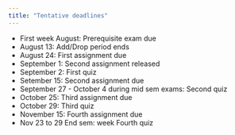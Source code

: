 ```yaml
---
title: "Tentative deadlines"
---
```



- First week August: Prerequisite exam due
- August 13: Add/Drop period ends
- August 24: First assignment due
- September 1: Second assignment released
- September 2: First quiz
- Setember 15: Second assignment due
- September 27 - October 4 during mid sem exams: Second quiz
- October 25: Third assignment due
- October 29: Third quiz
- November 15: Fourth assignment due
- Nov 23 to 29 End sem: week Fourth quiz

